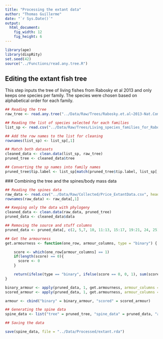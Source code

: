 ```yaml
---
title: "Processing the extant data"
author: "Thomas Guillerme"
date: "`r Sys.Date()`"
output:
  html_document:
    fig_width: 12
    fig_height: 6
---
```



```r
library(ape)
library(dispRity)
set.seed(42)
source("../Functions/read.any.tree.R")
```

## Editing the extant fish tree

This step inputs the tree of living fishes from Rabosky et al 2013 and only keeps one species per family.
The species were chosen based on alphabetical order for each family.

```r
## Reading the tree
raw_tree <- read.any.tree("../Data/Raw/Trees/Rabosky.et.al~2013-Nat.Com.tre")

## Reading the list of species selected for each families
list_sp <- read.csv("../Data/Raw/Trees/Living_species_families_for_Rabosky2013.csv", header = TRUE, stringsAsFactor = FALSE)

## Add the row names to the list for cleaning
rownames(list_sp) <- list_sp[,1]

## Match both datasets
cleaned_data <- clean.data(list_sp, raw_tree)
pruned_tree <- cleaned_data$tree

## Converting the sp names into family names
pruned_tree$tip.label <- list_sp[match(pruned_tree$tip.label, list_sp[,1]), 2]
```

### Combining the tree and the spines/body mass data

```r
## Reading the spines data
raw_data <- read.csv("../Data/Raw/Collected/Price_ExtantData.csv", header = TRUE, stringsAsFactor = FALSE)
rownames(raw_data) <- raw_data[,1]

## Keeping only the data with phylogeny
cleaned_data <- clean.data(raw_data, pruned_tree)
pruned_data <- cleaned_data$data

## Removing the source and stuff columns
pruned_data <- pruned_data[, c(2, 5,7, 10, 11:13, 15:17, 19:21, 24, 25)]

## Get the armourness
get.armourness <- function(one_row, armour_columns, type = "binary") {

    score <- which(one_row[armour_columns] == 1)
    if(length(score) == 0){
      score <- 0
    }

    return(ifelse(type == "binary", ifelse(score == 0, 0, 1), sum(score)))
}

binary_armour <- apply(pruned_data, 1, get.armourness, armour_columns = c(6,7,9,10,12,13), type = "binary")
scored_armour <- apply(pruned_data, 1, get.armourness, armour_columns = c(6,7,9,10,12,13), type = "scored")

armour <- cbind("binary" = binary_armour, "scored" = scored_armour)

## Generating the spine data
spine_data <- list("tree" = pruned_tree, "spine_data" = pruned_data, "armour" = armour)

## Saving the data

save(spine_data, file = "../Data/Processed/extant.rda")

```



